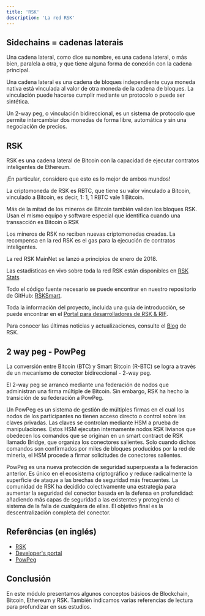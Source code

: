---
title: 'RSK'
description: 'La red RSK'
---

## Sidechains = cadenas laterais

Una cadena lateral, como dice su nombre,
es una cadena lateral, o más bien, paralela a otra,
y que tiene alguna forma de conexión con la cadena principal.

Una cadena lateral es una cadena de bloques independiente cuya moneda nativa está vinculada al valor de otra moneda de la cadena de bloques.
La vinculación puede hacerse cumplir mediante un protocolo o puede ser sintética.

Un 2-way peg, o vinculación bidireccional, es un sistema de protocolo que permite intercambiar dos monedas de forma libre, automática y sin una negociación de precios.

## RSK

RSK es una cadena lateral de Bitcoin con la capacidad de ejecutar contratos inteligentes de Ethereum.

¡En particular, considero que esto es lo mejor de ambos mundos!

La criptomoneda de RSK es RBTC, que tiene su valor vinculado a Bitcoin,
vinculado a Bitcoin, es decir, 1: 1, 1 RBTC vale 1 Bitcoin.

Más de la mitad de los mineros de Bitcoin también validan los bloques RSK.
Usan el mismo equipo y software especial que identifica cuando una transacción es Bitcoin o RSK

Los mineros de RSK no reciben nuevas criptomonedas creadas.
La recompensa en la red RSK es el gas para la ejecución de contratos inteligentes.

La red RSK MainNet se lanzó a principios de enero de 2018.

Las estadísticas en vivo sobre toda la red RSK están disponibles en [RSK Stats](https://stats.rsk.co/).

Todo el código fuente necesario se puede encontrar en nuestro repositorio de GitHub:
[RSKSmart](https://github.com/rsksmart).

Toda la información del proyecto, incluida una guía de introducción, se puede encontrar en el
[Portal para desarrolladores de RSK & RIF](https://developers.rsk.co/).

Para conocer las últimas noticias y actualizaciones, consulte el [Blog](https://blog.rsk.co/) de RSK.

## 2 way peg - PowPeg

La conversión entre Bitcoin (BTC) y Smart Bitcoin (R-BTC) se logra a través de un mecanismo de conector bidireccional - 2-way peg.

El 2-way peg se arrancó mediante una federación de nodos que administran una firma múltiple de Bitcoin.
Sin embargo, RSK ha hecho la transición de su federación a PowPeg.

Un PowPeg es un sistema de gestión de múltiples firmas en el cual los nodos de los participantes no tienen acceso directo o control sobre las claves privadas.
Las claves se controlan mediante HSM a prueba de manipulaciones.
Estos HSM ejecutan internamente nodos RSK livianos que obedecen los comandos que se originan en un smart contract de RSK llamado Bridge, que organiza los conectores salientes.
Solo cuando dichos comandos son confirmados por miles de bloques producidos por la red de minería, el HSM procede a firmar solicitudes de conectores salientes.

PowPeg es una nueva protección de seguridad superpuesta a la federación anterior.
Es único en el ecosistema criptográfico y reduce radicalmente la superficie de ataque a las brechas de seguridad más frecuentes.
La comunidad de RSK ha decidido colectivamente una estrategia para aumentar la seguridad del conector basada en la defensa en profundidad:
añadiendo más capas de seguridad a las existentes y protegiendo el sistema de la falla de cualquiera de ellas.
El objetivo final es la descentralización completa del conector.

## Referências (en inglés)

- [RSK](https://www.rsk.co/)
- [Developer's portal](https://developers.rsk.co/)
- [PowPeg](https://developers.rsk.co/rsk/architecture/powpeg/)

## Conclusión

En este módulo presentamos algunos conceptos básicos de Blockchain, Bitcoin, Ethereum y RSK.
También indicamos varias referencias de lectura para profundizar en sus estudios.
